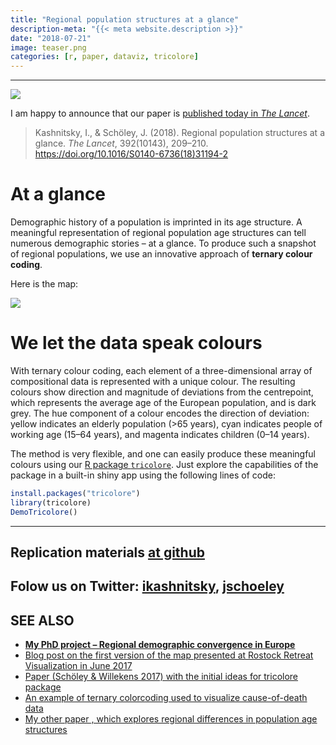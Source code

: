 ```yaml
---
title: "Regional population structures at a glance"
description-meta: "{{< meta website.description >}}"
date: "2018-07-21"
image: teaser.png
categories: [r, paper, dataviz, tricolore]
---
```


***

![](full-text.png)

I am happy to announce that our paper is [published today in _The Lancet_][doi]. 

> Kashnitsky, I., & Schöley, J. (2018). Regional population structures at a glance. _The Lancet_, 392(10143), 209–210. [https://doi.org/10.1016/S0140-6736(18)31194-2][doi]

# At a glance

Demographic history of a population is imprinted in its age structure. A meaningful representation of regional population age structures can tell numerous demographic stories – at a glance. To produce such a snapshot of regional populations, we use an innovative approach of **ternary colour coding**. 

Here is the map:

![](the-map.png)

# We let the data speak colours

With ternary colour coding, each element of a three-dimensional array of compositional data is represented with a unique colour. The resulting colours show direction and magnitude of deviations from the centrepoint, which represents the average age of the European population, and is dark grey. The hue component of a colour encodes the direction of deviation: yellow indicates an elderly population (>65 years), cyan indicates people of working age (15–64 years), and magenta indicates children (0–14 years).

The method is very flexible, and one can easily produce these meaningful colours using our [R package `tricolore`][tric]. Just explore the capabilities of the package in a built-in shiny app using the following lines of code:

```r
install.packages("tricolore")
library(tricolore)
DemoTricolore()
```

***

::: {.callout-tip}
# Replication materials [at github][repo]
:::

::: {.callout-important}
# Folow us on Twitter: [ikashnitsky][ik], [jschoeley][js]
:::


::: {.callout-note}
# SEE ALSO
 - [**My PhD project -- Regional demographic convergence in Europe**][proj]
 - [Blog post on the first version of the map presented at Rostock Retreat Visualization in June 2017][post]
 - [Paper (Schöley & Willekens 2017) with the initial ideas for tricolore package][dr17]
 - [An example of ternary colorcoding used to visualize cause-of-death data][dr18]
 - [My other paper , which explores regional differences in population age structures][genus]
:::



[doi]: https://doi.org/10.1016/S0140-6736(18)31194-2
[tric]: https://github.com/jschoeley/tricolore
[repo]: https://github.com/ikashnitsky/the-lancet-2018
[ik]: https://twitter.com/ikashnitsky
[js]: https://twitter.com/jschoeley

[genus]: https://doi.org/10.1186/s41118-017-0018-2
[proj]: https://osf.io/d4hjx/
[post]: https://ikashnitsky.github.io/2017/colorcoded-map/
[dr17]: https://doi.org/10.4054/DemRes.2017.36.21
[dr18]: https://github.com/ikashnitsky/demres-2018-geofacet
